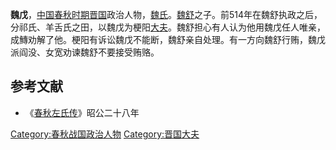 {{Infobox 先秦人物
|image       = 
|姓= 姬
|名= 戊
|氏= 魏
|zi          = 
|hao         = 
|官位= [[晋国|晋国]]梗阳大夫
|nickname    = 
|nickzi      = 
|posthumous  = 
|国家= [[晋国|晋国]]
|名称= 魏戊
|hometown    = 
|birth       = 
|death       = 
|honor       = 
|honor2      = 
|spouse       = 
|父= 魏舒
}}
'''魏戊'''，[[中国|中国]][[春秋时期|春秋时期]][[晋国|晋国]]政治人物，[[魏氏|魏氏]]。[[魏舒|魏舒]]之子。前514年在魏舒执政之后，分祁氏、羊舌氏之田，以魏戊为梗阳[[大夫|大夫]]。魏舒担心有人认为他用魏戊任人唯亲，成鱄劝解了他。梗阳有诉讼魏戊不能断，魏舒亲自处理。有一方向魏舒行贿，魏戊派阎没、女宽劝谏魏舒不要接受贿赂。

==参考文献==
*《[[春秋左氏传|春秋左氏传]]》昭公二十八年
[[Category:春秋战国政治人物|Category:春秋战国政治人物]]
[[Category:晋国大夫|Category:晋国大夫]]